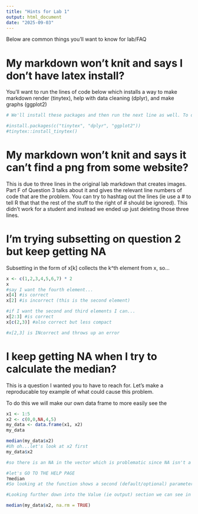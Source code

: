 ```yaml
---
title: "Hints for Lab 1"
output: html_document
date: "2025-09-03"
---
```


Below are common things you'll want to know for lab/FAQ

# My markdown won't knit and says I don't have latex install?

You'll want to run the lines of code below which installs a way to make markdown render (tinytex), help with data cleaning (dplyr), and make graphs (ggplot2)
```r
# We'll install these packages and then run the next line as well. To do this, un-hashtag (ie delete the # symbol) the two lines below and run them. 

#install.packages(c("tinytex", "dplyr", "ggplot2"))
#tinytex::install_tinytex()
```


# My markdown won't knit and says it can't find a png from some website?

This is due to three lines in the original lab markdown that creates images. Part F of Question 3 talks about it and gives the relevant line numbers of code that are the problem. You can try to hashtag out the lines (ie use a  # to tell R that that the rest of the stuff to the right of # should be ignored). This didn't work for a student and instead we ended up just deleting those three lines. 

# I'm trying subsetting on question 2 but keep getting NA

Subsetting in the form of x[k] collects the k^th element from x, so...

```r
x <- c(1,2,3,4,5,6,7) * 2 
x
#say I want the fourth element...
x[4] #is correct
x[2] #is incorrect (this is the second element)

#if I want the second and third elements I can...
x[2:3] #is correct
x[c(2,3)] #also correct but less compact

#x[2,3] is INcorrect and throws up an error

```


# I keep getting NA when I try to calculate the median?
This is a question I wanted you to have to reach for. Let's make a reproducable toy example of what could cause this problem. 

To do this we will make our own data frame to more easily see the 

```r
x1 <- 1:5
x2 <- c(0,0,NA,4,5)
my_data <- data.frame(x1, x2)
my_data

median(my_data$x2)
#Uh oh...let's look at x2 first
my_data$x2 

#so there is an NA in the vector which is problematic since NA isn't a number. 

#let's GO TO THE HELP PAGE
?median
#So looking at the function shows a second (default/optional) parameter that is set to false. Looking at the arguments it seems like it removes the NA before the calculations. 

#Looking further down into the Value (ie output) section we can see in the second paragraph that if there are NA values and na.rm = FALSE then NA is returned. Sooo..... we need to include na.rm = TRUE which will clear up the issue.

median(my_data$x2, na.rm = TRUE)
```
